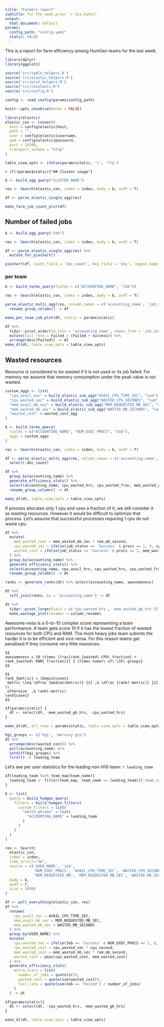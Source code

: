 ```yaml
---
title: "Farmers report"
subtitle: for the week prior `r Sys.Date()`
output:
  html_document: default
params:
  config_path: "config.yaml"
  static: FALSE
---
```


This is a report for farm efficiency among HumGen teams for the last week.

```r
library(dplyr)
library(ggplot2)

source('src/table_helpers.R')
source('src/elastic_helpers.R')
source('src/plot_helpers.R')
source("src/constants.R")
source('src/config.R')

config <- read_config(params$config_path)

knitr::opts_chunk$set(echo = FALSE)
```

```r
library(elastic)
elastic_con <- connect(
  host = config$elastic$host,
  path = "",
  user = config$elastic$username,
  pwd = config$elastic$password,
  port = 19200,
  transport_schema = "http"
)

table_view_opts <- ifelse(params$static, 't', 'ftp')
```


`r if(!params$static){"## Cluster usage"}`
```r
b <- build_agg_query("CLUSTER_NAME")

res <- Search(elastic_con, index = index, body = b, asdf = T)

df <- parse_elastic_single_agg(res)

make_farm_job_count_plot(df)
```

## Number of failed jobs
```r
b <- build_agg_query("Job")

res <- Search(elastic_con, index = index, body = b, asdf = T)

df <- parse_elastic_single_agg(res) %>%
  mutate_for_piechart()

piechart(df, count_field = 'doc_count', key_field = 'key', legend_name = 'Job status')
```

### per team
```r
b <- build_terms_query(fields = c("ACCOUNTING_NAME", "Job"))

res <- Search(elastic_con, index = index, body = b, asdf = T)

parse_elastic_multi_agg(res, column_names = c('accounting_name', 'job_status')) %>%
  rename_group_column() -> df

make_per_team_job_plot(df, static = params$static)
```

```r
df %>%
  tidyr::pivot_wider(id_cols = 'accounting_name', names_from = 'job_status', values_from = 'doc_count', values_fill = 0) %>%
  mutate(fail_rate = Failed / (Failed + Success)) %>%
  arrange(desc(Failed)) -> dt
make_dt(dt, table_view_opts = table_view_opts)
```

## Wasted resources
Resource is considered to be wasted if it is not used or its job failed.
For memory we assume that memory consumption under the peak value is not wasted.
```r
custom_aggs <- list(
  "cpu_avail_sec" = build_elastic_sub_agg("AVAIL_CPU_TIME_SEC", "sum"),
  "cpu_wasted_sec" = build_elastic_sub_agg("WASTED_CPU_SECONDS", "sum"),
  "mem_avail_mb_sec" = build_elastic_sub_agg("MEM_REQUESTED_MB_SEC", "sum"),
  "mem_wasted_mb_sec" = build_elastic_sub_agg("WASTED_MB_SECONDS", "sum"),
  "wasted_cost" = wasted_cost_agg
)

b <- build_terms_query(
  fields = c("ACCOUNTING_NAME", "NUM_EXEC_PROCS", "Job"),
  aggs = custom_aggs
)

res <- Search(elastic_con, index = index, body = b, asdf = T)

df <- parse_elastic_multi_agg(res, column_names = c('accounting_name', 'procs', 'job_status')) %>%
  select(-doc_count)
```

```r
df %>%
  group_by(accounting_name) %>%
  generate_efficiency_stats() %>%
  select(accounting_name, cpu_wasted_hrs, cpu_wasted_frac, mem_wasted_gb_hrs, mem_wasted_frac, wasted_cost) %>%
  rename_group_column() -> dt

make_dt(dt, table_view_opts = table_view_opts)
```

If process allocates only 1 cpu and uses a fraction of it, we still consider it as wasting resources.
However it would be difficult to optimize that process.
Let's assume that successful processes requiring 1 cpu do not waste cpu.
```r
df %>%
  mutate(
    mem_wasted_cost = mem_wasted_mb_sec * ram_mb_second,
    cpu_wasted_sec = ifelse(job_status == 'Success' & procs == 1, 0, cpu_wasted_sec),
    wasted_cost = ifelse(job_status == 'Success' & procs == 1, mem_wasted_cost, wasted_cost)
  ) %>%
  group_by(accounting_name) %>%
  generate_efficiency_stats() %>%
  select(accounting_name, cpu_avail_hrs, cpu_wasted_hrs, cpu_wasted_frac, mem_avail_gb_hrs, mem_wasted_gb_hrs, mem_wasted_frac, wasted_cost) %>%
  rename_group_column() -> dt

ranks <- generate_ranks(dt) %>% select(accounting_name, awesomeness)

dt %>%
  left_join(ranks, by = 'accounting_name') -> dt

dt %>%
  tidyr::pivot_longer(cols = c('cpu_wasted_hrs', 'mem_wasted_gb_hrs')) %>%
  make_wastage_plot(renamer = column_rename)
```
<div style="page-break-before: always;" />

Awesome-ness is a 0-to-10 complex score representing a team performance. A team gets score 10 if it has the lowest fraction
of wasted resources for both CPU and RAM. The more heavy jobs team submits the harder it is to be efficient and vice versa.
For this reason teams get penalised if they consume very little resources.

```asis
$$
awesomeness = 10 \times \frac{rank_{wasted\ CPU\ fraction} + rank_{wasted\ RAM\ fraction}}{ 2 \times numer\ of\ LSF\ groups}
$$

$$
rank_{metric} = \begin{cases}
 metric \leq \dfrac {median(metric)} {2} ,& \dfrac {rank(-metric)} {2} \\
 otherwise  ,& rank(-metric)
\end{cases}
$$
```


```r
if(params$static) {
  dt <- select(dt, -mem_wasted_gb_hrs, -cpu_wasted_hrs)
}

make_dt(dt, all_rows = params$static, table_view_opts = table_view_opts)
```

```r
hgi_groups <- c('hgi', 'mercury-grp')
dt %>%
  arrange(desc(wasted_cost)) %>%
  pull(accounting_name) %>%
  setdiff(hgi_groups) %>%
  first() -> leading_team
```

Let's see per user statistics for the leading non-HGI team: `r leading_team`
```r
if(leading_team %in% team_map$team_name){
  leading_team <- filter(team_map, team_name == leading_team)[['team_code']]
}

b <- list(
  query = build_humgen_query(
    filters = build_humgen_filters(
      custom_filters = list(
        "match_phrase" = list(
          "ACCOUNTING_NAME" = leading_team
        )
      )
    )
  )
)

res <- Search(
  elastic_con,
  index = index,
  time_scroll="1m",
  source = c('USER_NAME', 'Job',
             'NUM_EXEC_PROCS', 'AVAIL_CPU_TIME_SEC', 'WASTED_CPU_SECONDS',
             'MEM_REQUESTED_MB', 'MEM_REQUESTED_MB_SEC', 'WASTED_MB_SECONDS'),
  body = b,
  asdf = T,
  size = 10000
)

df <- pull_everything(elastic_con, res)
df %>%
  rename(
    cpu_avail_sec = AVAIL_CPU_TIME_SEC,
    mem_avail_mb_sec = MEM_REQUESTED_MB_SEC,
    mem_wasted_mb_sec = WASTED_MB_SECONDS
  ) %>%
  group_by(USER_NAME) %>%
  mutate(
    cpu_wasted_sec = ifelse(Job == 'Success' & NUM_EXEC_PROCS == 1, 0, WASTED_CPU_SECONDS),
    cpu_wasted_cost = cpu_wasted_sec * cpu_second,
    mem_wasted_cost = mem_wasted_mb_sec * ram_mb_second,
    wasted_cost = pmax(cpu_wasted_cost, mem_wasted_cost)
  ) %>%
  generate_efficiency_stats(
    extra_stats = list(
      number_of_jobs = quote(n()),
      wasted_cost = quote(sum(wasted_cost)),
      fail_rate = quote(sum(Job == 'Failed') / number_of_jobs)
    )
  ) -> dt

if(params$static){
  dt <- select(dt, -cpu_wasted_hrs, -mem_wasted_gb_hrs)
}

make_dt(dt, table_view_opts = table_view_opts)
```

